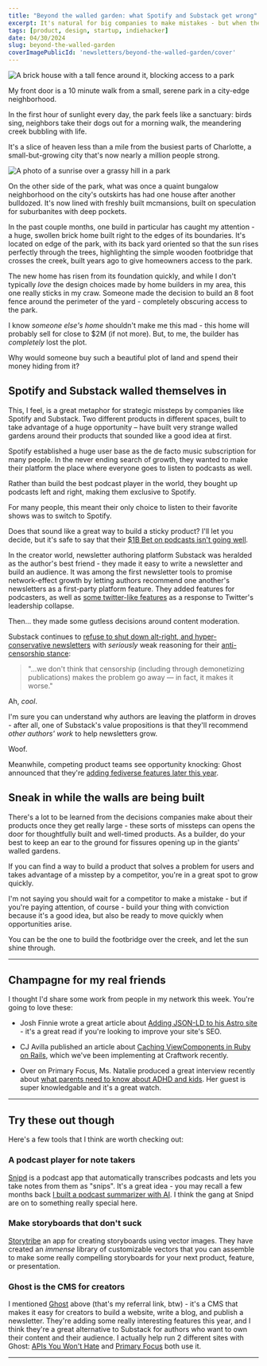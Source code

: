 ```yaml
---
title: "Beyond the walled garden: what Spotify and Substack get wrong"
excerpt: It's natural for big companies to make mistakes - but when they do, it's a great opportunity for smaller companies to build something better.
tags: [product, design, startup, indiehacker]
date: 04/30/2024
slug: beyond-the-walled-garden
coverImagePublicId: 'newsletters/beyond-the-walled-garden/cover'
---
```


<Image
  publicId="newsletters/beyond-the-walled-garden/cover"
  alt="A brick house with a tall fence around it, blocking access to a park"
/>


My front door is a 10 minute walk from a small, serene park in a city-edge neighborhood.

In the first hour of sunlight every day, the park feels like a sanctuary: birds sing, neighbors take their dogs out for a morning walk, the meandering creek bubbling with life.

It's a slice of heaven less than a mile from the busiest parts of Charlotte, a small-but-growing city that's now nearly a million people strong.

<Image
  publicId="newsletters/beyond-the-walled-garden/park"
  alt="A photo of a sunrise over a grassy hill in a park"
/>

On the other side of the park, what was once a quaint bungalow neighborhood on the city's outskirts has had one house after another bulldozed. It's now lined with freshly built mcmansions, built on speculation for suburbanites with deep pockets.

In the past couple months, one build in particular has caught my attention - a huge, swollen brick home built right to the edges of its boundaries. It's located on edge of the park, with its back yard oriented so that the sun rises perfectly through the trees, highlighting the simple wooden footbridge that crosses the creek, built years ago to give homeowners access to the park.

The new home has risen from its foundation quickly, and while I don't typically _love_ the design choices made by home builders in my area, this one really sticks in my craw. Someone made the decision to build an 8 foot fence around the perimeter of the yard - completely obscuring access to the park.

I know _someone else's home_ shouldn't make me this mad - this home will probably sell for close to $2M (if not more). But, to me, the builder has _completely_ lost the plot.

Why would someone buy such a beautiful plot of land and spend their money hiding from it?

## Spotify and Substack walled themselves in

This, I feel, is a great metaphor for strategic missteps by companies like Spotify and Substack. Two different products in different spaces, built to take advantage of a huge opportunity – have built very strange walled gardens around their products that sounded like a good idea at first.

Spotify established a huge user base as the de facto music subscription for many people. In the never ending search of growth, they wanted to make their platform the place where everyone goes to listen to podcasts as well.

Rather than build the best podcast player in the world, they bought up podcasts left and right, making them exclusive to Spotify.

For many people, this meant their only choice to listen to their favorite shows was to switch to Spotify.

Does that sound like a great way to build a sticky product? I'll let you decide, but it's safe to say that their [$1B Bet on podcasts isn't going well](https://www.wsj.com/podcasts/the-journal/spotify-1-billion-bet-isnt-going-well/75665f50-cabb-48c9-8f5c-d05e94d8f7f8).

In the creator world, newsletter authoring platform Substack was heralded as the author's best friend - they made it easy to write a newsletter and build an audience. It was among the first newsletter tools to promise network-effect growth by letting authors recommend one another's newsletters as a first-party platform feature. They added features for podcasters, as well as [some twitter-like features](https://techcrunch.com/2023/04/05/substacks-new-short-form-notes-feed-looks-a-lot-like-twitter/) as a response to Twitter's leadership collapse.

Then... they made some gutless decisions around content moderation.

Substack continues to [refuse to shut down alt-right, and hyper-conservative newsletters](https://mashable.com/article/why-are-people-leaving-substack-content-moderation-controversy) with _seriously_ weak reasoning for their [anti-censorship stance](https://www.theguardian.com/media/2024/jan/03/substack-user-revolt-anti-censorship-stance-neo-nazis):

> "...we don't think that censorship (including through demonetizing publications) makes the problem go away — in fact, it makes it worse."

Ah, _cool_.

I'm sure you can understand why authors are leaving the platform in droves - after all, one of Substack's value propositions is that they'll recommend _other authors' work_ to help newsletters grow.

Woof.

Meanwhile, competing product teams see opportunity knocking: Ghost announced that they're [adding fediverse features later this year](https://www.msn.com/en-us/news/technology/look-out-substack-ghost-will-join-the-fediverse-this-year/ar-AA1nvI4S).

## Sneak in while the walls are being built

There's a lot to be learned from the decisions companies make about their products once they get really large - these sorts of missteps can opens the door for thoughtfully built and well-timed products. As a builder, do your best to keep an ear to the ground for fissures opening up in the giants' walled gardens.

If you can find a way to build a product that solves a problem for users and takes advantage of a misstep by a competitor, you're in a great spot to grow quickly.

I'm not saying you should wait for a competitor to make a mistake - but if you're paying attention, of course - build your thing with conviction because it's a good idea, but also be ready to move quickly when opportunities arise.

You can be the one to build the footbridge over the creek, and let the sun shine through.

---

## Champagne for my real friends

I thought I'd share some work from people in my network this week. You're going to love these:

- Josh Finnie wrote a great article about [Adding JSON-LD to his Astro site](https://www.joshfinnie.com/blog/adding-json-ld-to-my-blog/) - it's a great read if you're looking to improve your site's SEO.

- CJ Avilla published an article about [Caching ViewComponents in Ruby on Rails](https://www.cjav.dev/articles/caching-viewcomponents), which we've been implementing at Craftwork recently.

- Over on Primary Focus, Ms. Natalie produced a great interview recently about [what parents need to know about ADHD and kids](https://www.youtube.com/watch?v=UsqG7m5NQ1E&t=7s). Her guest is super knowledgable and it's a great watch.


---

## Try these out though

Here's a few tools that I think are worth checking out:

### A podcast player for note takers

[Snipd](https://www.snipd.com/) is a podcast app that automatically transcribes podcasts and lets you take notes from them as "snips". It's a great idea - you may recall a few months back [I built a podcast summarizer with AI](https://mikebifulco.com/newsletter/build-something-useful-with-ai). I think the gang at Snipd are on to something really special here.

### Make storyboards that don't suck

[Storytribe](https://storytribeapp.com/) an app for creating storyboards using vector images. They have created an _immense_ library of customizable vectors that you can assemble to make some really compelling storyboards for your next product, feature, or presentation.

### Ghost is the CMS for creators

I mentioned [Ghost](https://ghost.org/?via=mike21) above (that's my referral link, btw) - it's a CMS that makes it easy for creators to build a website, write a blog, and publish a newsletter. They're adding some really interesting features this year, and I think they're a great alternative to Substack for authors who want to own their content and their audience. I actually help run 2 different sites with Ghost: [APIs You Won't Hate](https://apisyouwonthate.com) and [Primary Focus](https://primaryfocus.tv) both use it.

---

